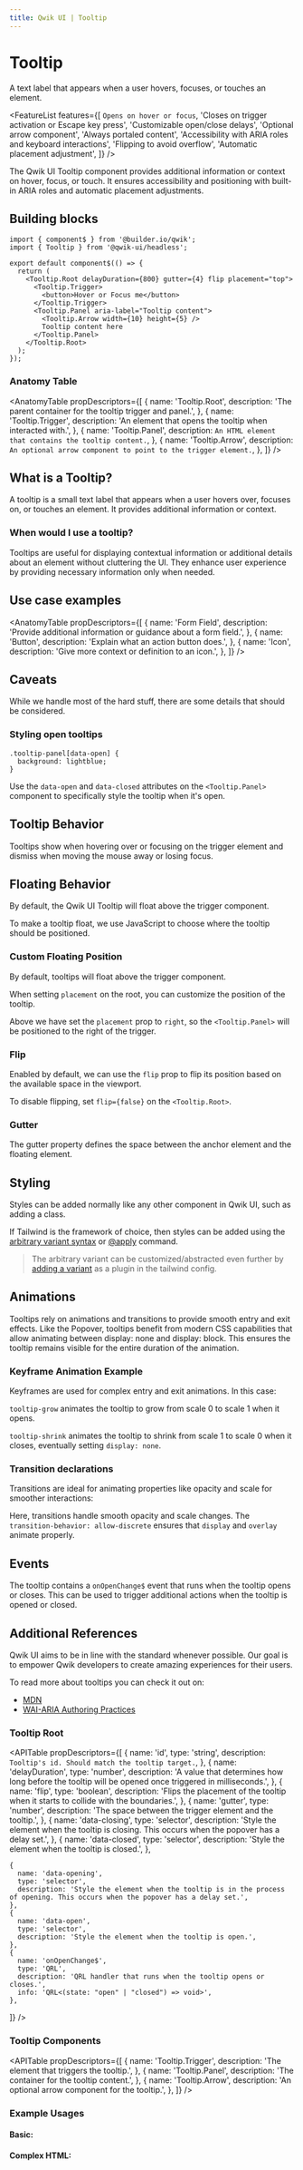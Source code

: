 ```yaml
---
title: Qwik UI | Tooltip
---
```



<StatusBanner status={statusByComponent.headless.Tooltip} />


# Tooltip

A text label that appears when a user hovers, focuses, or touches an element.

<Showcase name="hero" />

<FeatureList
  features={[
    `Opens on hover or focus`,
    'Closes on trigger activation or Escape key press',
    'Customizable open/close delays',
    'Optional arrow component',
    'Always portaled content',
    'Accessibility with ARIA roles and keyboard interactions',
    'Flipping to avoid overflow',
    'Automatic placement adjustment',
  ]}
/>

The Qwik UI Tooltip component provides additional information or context on hover, focus, or touch. It ensures accessibility and positioning with built-in ARIA roles and automatic placement adjustments.

## Building blocks

```tsx
import { component$ } from '@builder.io/qwik';
import { Tooltip } from '@qwik-ui/headless';

export default component$(() => {
  return (
    <Tooltip.Root delayDuration={800} gutter={4} flip placement="top">
      <Tooltip.Trigger>
        <button>Hover or Focus me</button>
      </Tooltip.Trigger>
      <Tooltip.Panel aria-label="Tooltip content">
        <Tooltip.Arrow width={10} height={5} />
        Tooltip content here
      </Tooltip.Panel>
    </Tooltip.Root>
  );
});
```

### Anatomy Table

<AnatomyTable
  propDescriptors={[
    {
      name: 'Tooltip.Root',
      description: 'The parent container for the tooltip trigger and panel.',
    },
    {
      name: 'Tooltip.Trigger',
      description: 'An element that opens the tooltip when interacted with.',
    },
    {
      name: 'Tooltip.Panel',
      description: `An HTML element that contains the tooltip content.`,
    },
    {
      name: 'Tooltip.Arrow',
      description: `An optional arrow component to point to the trigger element.`,
    },
  ]}
/>

## What is a Tooltip?

A tooltip is a small text label that appears when a user hovers over, focuses on, or touches an element. It provides additional information or context.

### When would I use a tooltip?

Tooltips are useful for displaying contextual information or additional details about an element without cluttering the UI. They enhance user experience by providing necessary information only when needed.

## Use case examples

<AnatomyTable
  propDescriptors={[
    {
      name: 'Form Field',
      description: 'Provide additional information or guidance about a form field.',
    },
    {
      name: 'Button',
      description: 'Explain what an action button does.',
    },
    {
      name: 'Icon',
      description: 'Give more context or definition to an icon.',
    },
  ]}
/>

## Caveats

<Note status="warning">
  While we handle most of the hard stuff, there are some details that should be
  considered.
</Note>

### Styling open tooltips

```tsx
.tooltip-panel[data-open] {
  background: lightblue;
}
```

Use the `data-open` and `data-closed` attributes on the `<Tooltip.Panel>` component to specifically style the tooltip when it's open.

## Tooltip Behavior

Tooltips show when hovering over or focusing on the trigger element and dismiss when moving the mouse away or losing focus.

## Floating Behavior

By default, the Qwik UI Tooltip will float above the trigger component.

<Showcase name="floating" />

To make a tooltip float, we use JavaScript to choose where the tooltip should be positioned.

### Custom Floating Position

By default, tooltips will float above the trigger component.

When setting `placement` on the root, you can customize the position of the tooltip.

<Showcase name="placement" />

Above we have set the `placement` prop to `right`, so the `<Tooltip.Panel>` will be positioned to the right of the trigger.

### Flip

Enabled by default, we can use the `flip` prop to flip its position based on the available space in the viewport.

<Showcase name="flip" />

To disable flipping, set `flip={false}` on the `<Tooltip.Root>`.

### Gutter

The gutter property defines the space between the anchor element and the floating element.

<Showcase name="gutter" />

## Styling

Styles can be added normally like any other component in Qwik UI, such as adding a class.

If Tailwind is the framework of choice, then styles can be added using the [arbitrary variant syntax](https://tailwindcss.com/docs/hover-focus-and-other-states#using-arbitrary-variants) or [@apply](https://tailwindcss.com/docs/reusing-styles#extracting-classes-with-apply) command.

<Showcase name="styling" />

> The arbitrary variant can be customized/abstracted even further by [adding a variant](https://tailwindcss.com/docs/plugins#adding-variants) as a plugin in the tailwind config.

## Animations

Tooltips rely on animations and transitions to provide smooth entry and exit effects. Like the Popover, tooltips benefit from modern CSS capabilities that allow animating between display: none and display: block. This ensures the tooltip remains visible for the entire duration of the animation.

<BrowserAnimationCompatability />

### Keyframe Animation Example

<Showcase name="animation" />

Keyframes are used for complex entry and exit animations. In this case:

`tooltip-grow` animates the tooltip to grow from scale 0 to scale 1 when it opens.

`tooltip-shrink` animates the tooltip to shrink from scale 1 to scale 0 when it closes, eventually setting `display: none`.

### Transition declarations

Transitions are ideal for animating properties like opacity and scale for smoother interactions:

<Showcase name="transition" />

Here, transitions handle smooth opacity and scale changes. The `transition-behavior: allow-discrete` ensures that `display` and `overlay` animate properly.

<ImportantAnimationCaveats />

## Events

The tooltip contains a `onOpenChange$` event that runs when the tooltip opens or closes.
This can be used to trigger additional actions when the tooltip is opened or closed.

<Showcase name="onChange" />

## Additional References

Qwik UI aims to be in line with the standard whenever possible. Our goal is to empower Qwik developers to create amazing experiences for their users.

To read more about tooltips you can check it out on:

- [MDN](https://developer.mozilla.org/en-US/docs/Web/Accessibility/ARIA/Roles/tooltip_role)
- [WAI-ARIA Authoring Practices](https://www.w3.org/TR/wai-aria-practices-1.1/#tooltip)

### Tooltip Root

<APITable
  propDescriptors={[
    {
      name: 'id',
      type: 'string',
      description: `Tooltip's id. Should match the tooltip target.`,
    },
    {
      name: 'delayDuration',
      type: 'number',
      description:
        'A value that determines how long before the tooltip will be opened once triggered in milliseconds.',
    },
    {
      name: 'flip',
      type: 'boolean',
      description:
        'Flips the placement of the tooltip when it starts to collide with the boundaries.',
    },
    {
      name: 'gutter',
      type: 'number',
      description: 'The space between the trigger element and the tooltip.',
    },
    {
      name: 'data-closing',
      type: 'selector',
      description: 'Style the element when the tooltip is closing. This occurs when the popover has a delay set.',
    },
    {
      name: 'data-closed',
      type: 'selector',
      description: 'Style the element when the tooltip is closed.',
    },

    {
      name: 'data-opening',
      type: 'selector',
      description: 'Style the element when the tooltip is in the process of opening. This occurs when the popover has a delay set.',
    },
    {
      name: 'data-open',
      type: 'selector',
      description: 'Style the element when the tooltip is open.',
    },
    {
      name: 'onOpenChange$',
      type: 'QRL',
      description: 'QRL handler that runs when the tooltip opens or closes.',
      info: 'QRL<(state: "open" | "closed") => void>',
    },

]}
/>

### Tooltip Components

<APITable
  propDescriptors={[
    {
      name: 'Tooltip.Trigger',
      description: 'The element that triggers the tooltip.',
    },
    {
      name: 'Tooltip.Panel',
      description: 'The container for the tooltip content.',
    },
    {
      name: 'Tooltip.Arrow',
      description: 'An optional arrow component for the tooltip.',
    },
  ]}
/>

### Example Usages

#### Basic:

<Showcase name="basic" />

#### Complex HTML:

<Showcase name="complex" />
